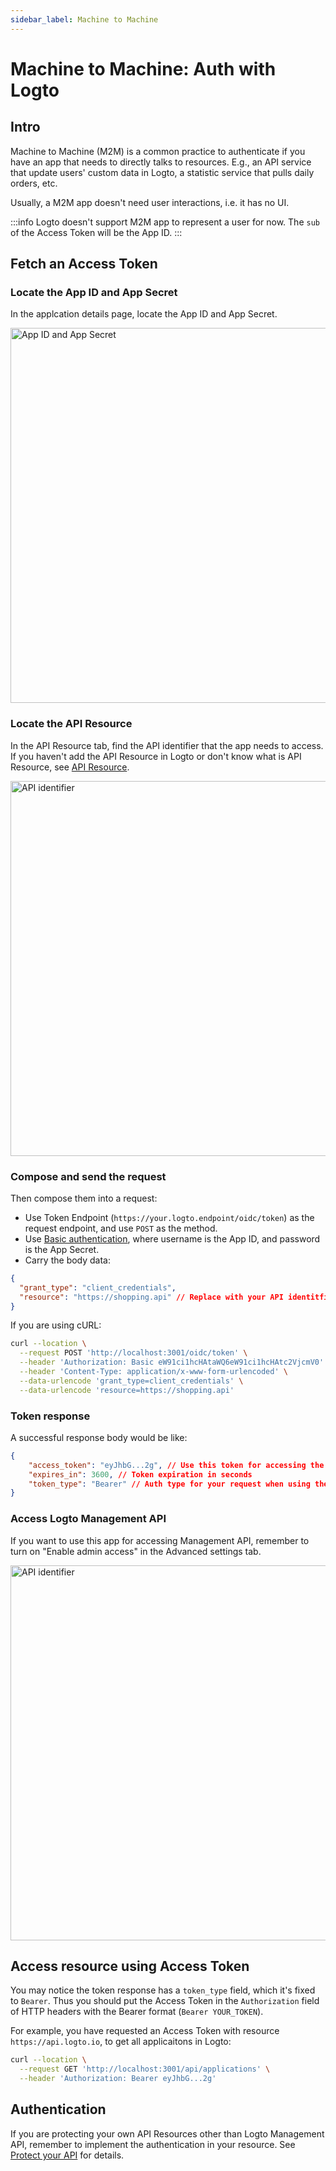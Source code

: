 ```yaml
---
sidebar_label: Machine to Machine
---
```



# Machine to Machine: Auth with Logto

<AppNote type="Machine to Machine" />

## Intro

Machine to Machine (M2M) is a common practice to authenticate if you have an app that needs to directly talks to resources. E.g., an API service that update users' custom data in Logto, a statistic service that pulls daily orders, etc.

Usually, a M2M app doesn't need user interactions, i.e. it has no UI.

:::info
Logto doesn't support M2M app to represent a user for now. The `sub` of the Access Token will be the App ID.
:::

## Fetch an Access Token

### Locate the App ID and App Secret

In the applcation details page, locate the App ID and App Secret.

<img alt="App ID and App Secret" src={AppIdSecretSrc} width="600px" />

### Locate the API Resource

In the API Resource tab, find the API identifier that the app needs to access. If you haven't add the API Resource in Logto or don't know what is API Resource, see [API Resource](/docs/references/resources).

<img alt="API identifier" src={AppIdentifierSrc} width="600px" />

### Compose and send the request

Then compose them into a request:

- Use Token Endpoint (`https://your.logto.endpoint/oidc/token`) as the request endpoint, and use `POST` as the method.
- Use [Basic authentication](https://developer.mozilla.org/en-US/docs/Web/HTTP/Headers/Authorization#basic_authentication), where username is the App ID, and password is the App Secret.
- Carry the body data:

```json
{
  "grant_type": "client_credentials",
  "resource": "https://shopping.api" // Replace with your API identitfier
}
```

If you are using cURL:

```bash
curl --location \
  --request POST 'http://localhost:3001/oidc/token' \
  --header 'Authorization: Basic eW91ci1hcHAtaWQ6eW91ci1hcHAtc2VjcmV0' \
  --header 'Content-Type: application/x-www-form-urlencoded' \
  --data-urlencode 'grant_type=client_credentials' \
  --data-urlencode 'resource=https://shopping.api'
```

### Token response

A successful response body would be like:

```json
{
    "access_token": "eyJhbG...2g", // Use this token for accessing the resource
    "expires_in": 3600, // Token expiration in seconds
    "token_type": "Bearer" // Auth type for your request when using the Access Token
}
```

### Access Logto Management API

If you want to use this app for accessing Management API, remember to turn on "Enable admin access" in the Advanced settings tab.

<img alt="API identifier" src={EnableAdminAccessSrc} width="600px" />

## Access resource using Access Token

You may notice the token response has a `token_type` field, which it's fixed to `Bearer`. Thus you should put the Access Token in the `Authorization` field of HTTP headers with the Bearer format (`Bearer YOUR_TOKEN`).

For example, you have requested an Access Token with resource `https://api.logto.io`, to get all applicaitons in Logto:

```bash
curl --location \
  --request GET 'http://localhost:3001/api/applications' \
  --header 'Authorization: Bearer eyJhbG...2g'
```

## Authentication

If you are protecting your own API Resources other than Logto Management API, remember to implement the authentication in your resource. See [Protect your API](/docs/recipes/protect-your-api#validate-the-api-requests-authorization-token) for details.
